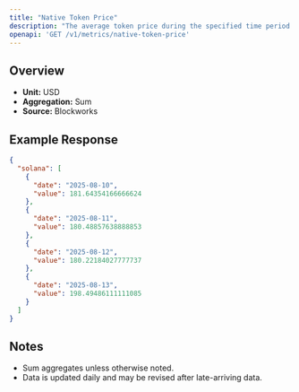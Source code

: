 ```yaml
---
title: "Native Token Price"
description: "The average token price during the specified time period for the native asset of that chain."
openapi: 'GET /v1/metrics/native-token-price'
---
```


## Overview

- **Unit:** USD
- **Aggregation:** Sum
- **Source:** Blockworks



## Example Response

```json
{
  "solana": [
    {
      "date": "2025-08-10",
      "value": 181.64354166666624
    },
    {
      "date": "2025-08-11",
      "value": 180.48857638888853
    },
    {
      "date": "2025-08-12",
      "value": 180.22184027777737
    },
    {
      "date": "2025-08-13",
      "value": 198.49486111111085
    }
  ]
}
```

## Notes
- Sum aggregates unless otherwise noted.
- Data is updated daily and may be revised after late-arriving data.
